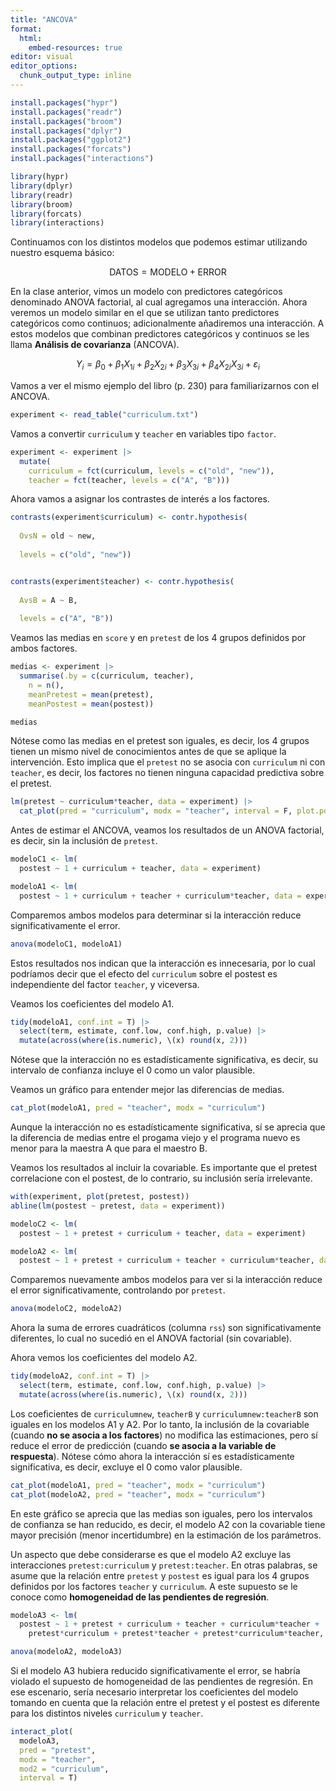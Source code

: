 ```yaml
---
title: "ANCOVA"
format: 
  html:
    embed-resources: true
editor: visual
editor_options: 
  chunk_output_type: inline
---
```


```r

install.packages("hypr")
install.packages("readr")
install.packages("broom")
install.packages("dplyr")
install.packages("ggplot2")
install.packages("forcats")
install.packages("interactions")
```

```r

library(hypr)
library(dplyr)
library(readr)
library(broom)
library(forcats)
library(interactions)
```

Continuamos con los distintos modelos que podemos estimar utilizando nuestro esquema básico:

$$
\text{DATOS} = \text{MODELO} + \text{ERROR}
$$

En la clase anterior, vimos un modelo con predictores categóricos denominado ANOVA factorial, al cual agregamos una interacción. Ahora veremos un modelo similar en el que se utilizan tanto predictores categóricos como continuos; adicionalmente añadiremos una interacción. A estos modelos que combinan predictores categóricos y continuos se les llama **Análisis de covarianza** (ANCOVA).

$$
Y_i = \beta_0 + \beta_1X_{1i} + \beta_2X_{2i} + \beta_3X_{3i} + \beta_4X_{2i}X_{3i} + \varepsilon_i
$$

Vamos a ver el mismo ejemplo del libro (p. 230) para familiarizarnos con el ANCOVA.

```r

experiment <- read_table("curriculum.txt")
```

Vamos a convertir `curriculum` y `teacher` en variables tipo `factor`.

```r

experiment <- experiment |>
  mutate(
    curriculum = fct(curriculum, levels = c("old", "new")),
    teacher = fct(teacher, levels = c("A", "B")))
```

Ahora vamos a asignar los contrastes de interés a los factores.

```r

contrasts(experiment$curriculum) <- contr.hypothesis(
  
  OvsN = old ~ new,
  
  levels = c("old", "new"))


contrasts(experiment$teacher) <- contr.hypothesis(
  
  AvsB = A ~ B,
  
  levels = c("A", "B"))
```

Veamos las medias en `score` y en `pretest` de los 4 grupos definidos por ambos factores.

```r

medias <- experiment |>
  summarise(.by = c(curriculum, teacher),
    n = n(), 
    meanPretest = mean(pretest), 
    meanPostest = mean(postest))

medias
```

Nótese como las medias en el pretest son iguales, es decir, los 4 grupos tienen un mismo nivel de conocimientos antes de que se aplique la intervención. Esto implica que el `pretest` no se asocia con `curriculum` ni con `teacher`, es decir, los factores no tienen ninguna capacidad predictiva sobre el pretest.

```r

lm(pretest ~ curriculum*teacher, data = experiment) |>
  cat_plot(pred = "curriculum", modx = "teacher", interval = F, plot.points = T)
```

Antes de estimar el ANCOVA, veamos los resultados de un ANOVA factorial, es decir, sin la inclusión de `pretest`.

```r

modeloC1 <- lm(
  postest ~ 1 + curriculum + teacher, data = experiment)

modeloA1 <- lm(
  postest ~ 1 + curriculum + teacher + curriculum*teacher, data = experiment)
```

Comparemos ambos modelos para determinar si la interacción reduce significativamente el error.

```r

anova(modeloC1, modeloA1)
```

Estos resultados nos indican que la interacción es innecesaria, por lo cual podríamos decir que el efecto del `curriculum` sobre el postest es independiente del factor `teacher`, y viceversa.

Veamos los coeficientes del modelo A1.

```r

tidy(modeloA1, conf.int = T) |>
  select(term, estimate, conf.low, conf.high, p.value) |>
  mutate(across(where(is.numeric), \(x) round(x, 2)))
```

Nótese que la interacción no es estadísticamente significativa, es decir, su intervalo de confianza incluye el 0 como un valor plausible.

Veamos un gráfico para entender mejor las diferencias de medias.

```r

cat_plot(modeloA1, pred = "teacher", modx = "curriculum")
```

Aunque la interacción no es estadísticamente significativa, sí se aprecia que la diferencia de medias entre el progama viejo y el programa nuevo es menor para la maestra A que para el maestro B.

Veamos los resultados al incluir la covariable. Es importante que el pretest correlacione con el postest, de lo contrario, su inclusión sería irrelevante.

```r

with(experiment, plot(pretest, postest))
abline(lm(postest ~ pretest, data = experiment))
```

```r

modeloC2 <- lm(
  postest ~ 1 + pretest + curriculum + teacher, data = experiment)

modeloA2 <- lm(
  postest ~ 1 + pretest + curriculum + teacher + curriculum*teacher, data = experiment)
```

Comparemos nuevamente ambos modelos para ver si la interacción reduce el error significativamente, controlando por `pretest`.

```r

anova(modeloC2, modeloA2)
```

Ahora la suma de errores cuadráticos (columna `rss`) son significativamente diferentes, lo cual no sucedió en el ANOVA factorial (sin covariable).

Ahora vemos los coeficientes del modelo A2.

```r

tidy(modeloA2, conf.int = T) |>
  select(term, estimate, conf.low, conf.high, p.value) |>
  mutate(across(where(is.numeric), \(x) round(x, 2)))
```

Los coeficientes de `curriculumnew`, `teacherB` y `curriculumnew:teacherB` son iguales en los modelos A1 y A2. Por lo tanto, la inclusión de la covariable (cuando **no se asocia a los factores**) no modifica las estimaciones, pero sí reduce el error de predicción (cuando **se asocia a la variable de respuesta**). Nótese cómo ahora la interacción sí es estadísticamente significativa, es decir, excluye el 0 como valor plausible.

```r

cat_plot(modeloA1, pred = "teacher", modx = "curriculum")
cat_plot(modeloA2, pred = "teacher", modx = "curriculum")
```

En este gráfico se aprecia que las medias son iguales, pero los intervalos de confianza se han reducido, es decir, el modelo A2 con la covariable tiene mayor precisión (menor incertidumbre) en la estimación de los parámetros.

Un aspecto que debe considerarse es que el modelo A2 excluye las interacciones `pretest:curriculum` y `pretest:teacher`. En otras palabras, se asume que la relación entre `pretest` y `postest` es igual para los 4 grupos definidos por los factores `teacher` y `curriculum`. A este supuesto se le conoce como **homogeneidad de las pendientes de regresión**.

```r

modeloA3 <- lm(
  postest ~ 1 + pretest + curriculum + teacher + curriculum*teacher +
    pretest*curriculum + pretest*teacher + pretest*curriculum*teacher, data = experiment)

anova(modeloA2, modeloA3)
```

Si el modelo A3 hubiera reducido significativamente el error, se habría violado el supuesto de homogeneidad de las pendientes de regresión. En ese escenario, sería necesario interpretar los coeficientes del modelo tomando en cuenta que la relación entre el pretest y el postest es diferente para los distintos niveles `curriculum` y `teacher`.

```r

interact_plot(
  modeloA3, 
  pred = "pretest", 
  modx = "teacher", 
  mod2 = "curriculum", 
  interval = T)
```
